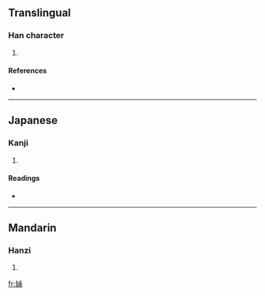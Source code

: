 ==Translingual==

===Han character===
{{Han char|rn=38|rad=女|as=09|sn=12|four=5148<sub>6</sub>|canj=女卜月金 (VYBC)}}

# {{defn|Han|sort=女09}}

====References====
* {{Han ref|kx=0267.140|dkj=06519|hdz=21064.180|uh=5A9C|ud=23196|bh=D8CC|bd=55500}}

----

==Japanese==

===Kanji===
{{ja-kanji|grade=|rs=女09}}

# {{defn|Japanese|sort=女09}}

====Readings====
* {{ja-readings|on=[[てい]] (tei), [[ちょう]] (chō)|kun=[[あざな]] (azana)}}

----

==Mandarin==

===Hanzi===
{{cmn-hanzi|pin=[[dì]] ([[di4]]), [[zhēn]] ([[zhen1]])|wg=ti<sup>4</sup>, chen<sup>1</sup>}}

# {{defn|Mandarin|sort=女09}}

[[fr:媜]]